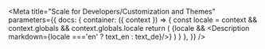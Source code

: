 

<Meta title="Scale for Developers/Customization and Themes"
  parameters={{
      docs: {
          container: ({ context }) => {
              const locale = context && context.globals && context.globals.locale
              return (
                  <DocsContainer context={context}>
                      {locale && <Description markdown={locale ==='en' ? text_en : text_de}/>}
                  </DocsContainer>
              )
          }
      },
  }}
/>
